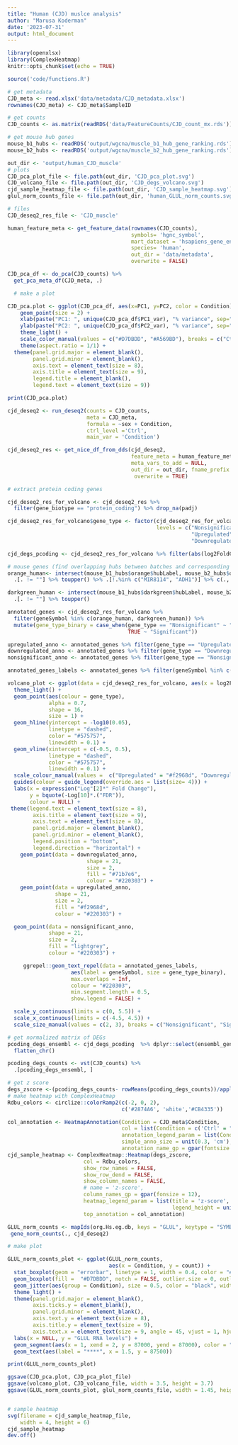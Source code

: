 ```yaml
---
title: "Human (CJD) muslce analysis"
author: "Marusa Koderman"
date: '2023-07-31'
output: html_document
---
```


```r
library(openxlsx)
library(ComplexHeatmap)
knitr::opts_chunk$set(echo = TRUE)
```

```r
source('code/functions.R')
```


```r

# get metadata
CJD_meta <- read.xlsx('data/metadata/CJD_metadata.xlsx')
rownames(CJD_meta) <- CJD_meta$SampleID

# get counts
CJD_counts <- as.matrix(readRDS('data/FeatureCounts/CJD_count_mx.rds'))

# get mouse hub genes
mouse_b1_hubs <- readRDS('output/wgcna/muscle_b1_hub_gene_ranking.rds')
mouse_b2_hubs <- readRDS('output/wgcna/muscle_b2_hub_gene_ranking.rds')
```

```r
out_dir <- 'output/human_CJD_muscle'
# plots
CJD_pca_plot_file <- file.path(out_dir, 'CJD_pca_plot.svg')
CJD_volcano_file <- file.path(out_dir, 'CJD_degs_volcano.svg')
cjd_sample_heatmap_file <- file.path(out_dir, 'CJD_sample_heatmap.svg')
glul_norm_counts_file <- file.path(out_dir, 'human_GLUL_norm_counts.svg')

# files
CJD_deseq2_res_file <- 'CJD_muscle'
```

```r

human_feature_meta <- get_feature_data(rownames(CJD_counts),
                                       symbols= 'hgnc_symbol', 
                                       mart_dataset = 'hsapiens_gene_ensembl', 
                                       species= 'human', 
                                       out_dir = 'data/metadata', 
                                       overwrite = FALSE)
```



```r
CJD_pca_df <- do_pca(CJD_counts) %>%
  get_pca_meta_df(CJD_meta, .)

  # make a plot

CJD_pca.plot <- ggplot(CJD_pca_df, aes(x=PC1, y=PC2, color = Condition)) +
    geom_point(size = 2) +
    xlab(paste("PC1: ", unique(CJD_pca_df$PC1_var), "% variance", sep="")) +
    ylab(paste("PC2: ", unique(CJD_pca_df$PC2_var), "% variance", sep="")) +
    theme_light() +
    scale_color_manual(values = c("#D7DBDD", "#A569BD"), breaks = c("Ctrl", "sCJD")) +
    theme(aspect.ratio = 1/1) +
  theme(panel.grid.major = element_blank(), 
        panel.grid.minor = element_blank(), 
        axis.text = element_text(size = 8), 
        axis.title = element_text(size = 9), 
        legend.title = element_blank(), 
        legend.text = element_text(size = 9)) 

print(CJD_pca.plot)
```

```r
cjd_deseq2 <- run_deseq2(counts = CJD_counts,
                         meta = CJD_meta,
                         formula = ~sex + Condition, 
                         ctrl_level ='Ctrl',
                         main_var = 'Condition')

cjd_deseq2_res <- get_nice_df_from_dds(cjd_deseq2,
                                       feature_meta = human_feature_meta, 
                                       meta_vars_to_add = NULL,
                                       out_dir = out_dir, fname_prefix = CJD_deseq2_res_file, 
                                        overwrite = TRUE)
```

```r
# extract protein coding genes

cjd_deseq2_res_for_volcano <- cjd_deseq2_res %>%
  filter(gene_biotype == "protein_coding") %>% drop_na(padj) 

cjd_deseq2_res_for_volcano$gene_type <- factor(cjd_deseq2_res_for_volcano$gene_type,
                                               levels = c("Nonsignificant",
                                                          "Upregulated",
                                                          "Downregulated"))

cjd_degs_pcoding <- cjd_deseq2_res_for_volcano %>% filter(abs(log2FoldChange) >= 0.5, padj <= 0.05)

# mouse genes (find overlapping hubs between batches and corresponding human symbols)
orange_human<- intersect(mouse_b1_hubs$orange$hubLabel, mouse_b2_hubs$orange$hubLabel) %>%
  .[. != ""] %>% toupper() %>% .[!.%in% c("MIR8114", "ADH1")] %>% c(., 'ADH1C')

darkgreen_human <- intersect(mouse_b1_hubs$darkgreen$hubLabel, mouse_b2_hubs$darkgreen$hubLabel) %>%
  .[. != ""] %>% toupper()

annotated_genes <- cjd_deseq2_res_for_volcano %>%
  filter(geneSymbol %in% c(orange_human, darkgreen_human)) %>%
  mutate(gene_type_binary = case_when(gene_type == "Nonsignificant" ~ "Nonsignificant",
                                      TRUE ~ "Significant"))

upregulated_anno <- annotated_genes %>% filter(gene_type == "Upregulated")
downregulated_anno <- annotated_genes %>% filter(gene_type == "Downregulated")
nonsignificant_anno <- annotated_genes %>% filter(gene_type == "Nonsignificant")

annotated_genes_labels <- annotated_genes %>% filter(geneSymbol %in% c("GLUL", "LRRC30"))

volcano_plot <- ggplot(data = cjd_deseq2_res_for_volcano, aes(x = log2FoldChange, y = -log10(padj)))+
  theme_light() +
  geom_point(aes(colour = gene_type),
             alpha = 0.7,
             shape = 16,
             size = 1) +
  geom_hline(yintercept = -log10(0.05),
             linetype = "dashed",
             color = "#575757",
             linewidth = 0.1) +
  geom_vline(xintercept = c(-0.5, 0.5),
             linetype = "dashed",
             color = "#575757",
             linewidth = 0.1) +
  scale_colour_manual(values =  c("Upregulated" = "#f2968d", "Downregulated" = "#71b7e6", "Nonsignificant" = "lightgrey")) +
  guides(colour = guide_legend(override.aes = list(size= 4))) +
  labs(x = expression("Log"[2]*" Fold Change"),
       y = bquote(-Log[10]*.("FDR")),
       colour = NULL) +
 theme(legend.text = element_text(size = 8),
        axis.title = element_text(size = 9),
        axis.text = element_text(size = 8),
        panel.grid.major = element_blank(),
        panel.grid.minor = element_blank(),
        legend.position = "bottom",
        legend.direction = "horizontal") +
    geom_point(data = downregulated_anno,
                         shape = 21,
                         size = 2,
                         fill = "#71b7e6",
                         colour = "#220303") +
    geom_point(data = upregulated_anno,
               shape = 21,
               size = 2,
               fill = "#f2968d",
               colour = "#220303") +

  geom_point(data = nonsignificant_anno,
             shape = 21,
             size = 2,
             fill = "lightgrey",
             colour = "#220303") +

     ggrepel::geom_text_repel(data = annotated_genes_labels,
                    aes(label = geneSymbol, size = gene_type_binary),
                    max.overlaps = Inf,
                    colour = "#220303",
                    min.segment.length = 0.5,
                    show.legend = FALSE) +

  scale_y_continuous(limits = c(0, 5.5)) +
  scale_x_continuous(limits = c(-4.5, 4.5)) +
  scale_size_manual(values = c(2, 3), breaks = c("Nonsignificant", "Significant"))


```


```r

# get normalized matrix of DEGs
pcoding_degs_ensembl <- cjd_degs_pcoding  %>% dplyr::select(ensembl_gene_id) %>%
  flatten_chr()

pcoding_degs_counts <- vst(CJD_counts) %>%
  .[pcoding_degs_ensembl, ]

# get z score
degs_zscore <-(pcoding_degs_counts- rowMeans(pcoding_degs_counts))/apply(pcoding_degs_counts,1, sd, na.rm = TRUE) 
# make heatmap with ComplexHeatmap
Rdbu_colors <- circlize::colorRamp2(c(-2, 0, 2),
                                    c('#2874A6', 'white','#CB4335'))

col_annotation <- HeatmapAnnotation(Condition = CJD_meta$Condition,
                                    col = list(Condition = c('Ctrl' = "#D7DBDD", 'sCJD' = "#A569BD")), 
                                    annotation_legend_param = list(Condition = list(title = 'Sample')),
                                    simple_anno_size = unit(0.3, 'cm'), 
                                    annotation_name_gp = gpar(fontsize = 0))
cjd_sample_heatmap <- ComplexHeatmap::Heatmap(degs_zscore, 
                        col = Rdbu_colors, 
                        show_row_names = FALSE, 
                        show_row_dend = FALSE, 
                        show_column_names = FALSE,
                        # name = 'z-score', 
                        column_names_gp = gpar(fonsize = 12), 
                        heatmap_legend_param = list(title = 'z-score', 
                                                    legend_height = unit(3, "cm")), 
                        top_annotation = col_annotation)

```


```r

GLUL_norm_counts <- mapIds(org.Hs.eg.db, keys = "GLUL", keytype = "SYMBOL", column = "ENSEMBL") %>%
 gene_norm_counts(., cjd_deseq2)

# make plot 

GLUL_norm_counts_plot <- ggplot(GLUL_norm_counts,
                                aes(x = Condition, y = count)) +
  stat_boxplot(geom = "errorbar", linetype = 1, width = 0.4, color = "#616A6B")+
  geom_boxplot(fill =  "#D7DBDD", notch = FALSE, outlier.size = 0, outlier.colour = "white", color = "#616A6B", width = 0.4) +
  geom_jitter(aes(group = Condition), size = 0.5, color = "black", width = 0.1, height = 0) +
  theme_light() +
  theme(panel.grid.major = element_blank(),
        axis.ticks.y = element_blank(),
        panel.grid.minor = element_blank(),
        axis.text.y = element_text(size = 8),
        axis.title.y = element_text(size = 9),
        axis.text.x = element_text(size = 9, angle = 45, vjust = 1, hjust = 1)) +
  labs(x = NULL, y = "GLUL RNA levels") +
  geom_segment(aes(x = 1, xend = 2, y = 87000, yend = 87000), color = "#220303") +
  geom_text(aes(label = "****", x = 1.5, y = 87500))

print(GLUL_norm_counts_plot)

```



```r
ggsave(CJD_pca.plot, CJD_pca_plot_file)
ggsave(volcano_plot, CJD_volcano_file, width = 3.5, height = 3.7)
ggsave(GLUL_norm_counts_plot, glul_norm_counts_file, width = 1.45, height = 2 )


# sample heatmap
svg(filename = cjd_sample_heatmap_file, 
    width = 4, height = 6)
cjd_sample_heatmap
dev.off()
```


